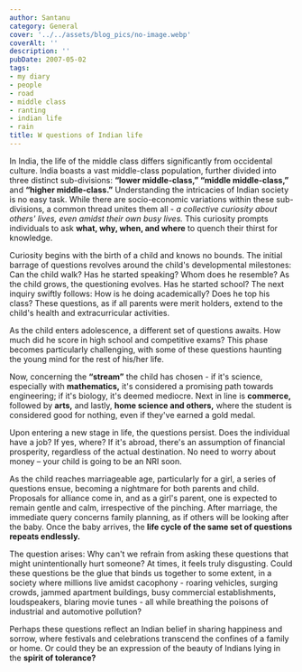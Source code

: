 ```yaml
---
author: Santanu
category: General
cover: '../../assets/blog_pics/no-image.webp'
coverAlt: ''
description: ''
pubDate: 2007-05-02
tags:
- my diary
- people
- road
- middle class
- ranting
- indian life
- rain
title: W questions of Indian life
---
```


In India, the life of the middle class differs significantly from occidental culture. India boasts a vast middle-class population, further divided into three distinct sub-divisions: **“lower middle-class,” “middle middle-class,”** and **“higher middle-class.”** Understanding the intricacies of Indian society is no easy task. While there are socio-economic variations within these sub-divisions, a common thread unites them all - *a collective curiosity about others' lives, even amidst their own busy lives.* This curiosity prompts individuals to ask **what, why, when, and where** to quench their thirst for knowledge.

Curiosity begins with the birth of a child and knows no bounds. The initial barrage of questions revolves around the child's developmental milestones: Can the child walk? Has he started speaking? Whom does he resemble? As the child grows, the questioning evolves. Has he started school? The next inquiry swiftly follows: How is he doing academically? Does he top his class? These questions, as if all parents were merit holders, extend to the child's health and extracurricular activities.

As the child enters adolescence, a different set of questions awaits. How much did he score in high school and competitive exams? This phase becomes particularly challenging, with some of these questions haunting the young mind for the rest of his/her life.

Now, concerning the **“stream”** the child has chosen - if it's science, especially with **mathematics,** it's considered a promising path towards engineering; if it's biology, it's deemed mediocre. Next in line is **commerce,** followed by **arts,** and lastly, **home science and others,** where the student is considered good for nothing, even if they've earned a gold medal.

Upon entering a new stage in life, the questions persist. Does the individual have a job? If yes, where? If it's abroad, there's an assumption of financial prosperity, regardless of the actual destination. No need to worry about money – your child is going to be an NRI soon.

As the child reaches marriageable age, particularly for a girl, a series of questions ensue, becoming a nightmare for both parents and child. Proposals for alliance come in, and as a girl's parent, one is expected to remain gentle and calm, irrespective of the pinching. After marriage, the immediate query concerns family planning, as if others will be looking after the baby. Once the baby arrives, the **life cycle of the same set of questions repeats endlessly.**

The question arises: Why can't we refrain from asking these questions that might unintentionally hurt someone? At times, it feels truly disgusting. Could these questions be the glue that binds us together to some extent, in a society where millions live amidst cacophony - roaring vehicles, surging crowds, jammed apartment buildings, busy commercial establishments, loudspeakers, blaring movie tunes - all while breathing the poisons of industrial and automotive pollution?

Perhaps these questions reflect an Indian belief in sharing happiness and sorrow, where festivals and celebrations transcend the confines of a family or home. Or could they be an expression of the beauty of Indians lying in the **spirit of tolerance?**